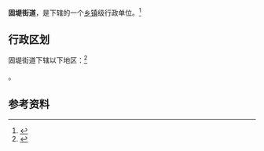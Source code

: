 {{中国乡级行政区|37/07/03/003/000}}

'''固堤街道'''，是{{PRC admin/fullname|37/07/03/003/000|3}}下辖的一个[[乡镇|乡镇]]级行政单位。<ref>{{PRC admin/ref sgc|{{PRC admin/parent|37/07/03/003/000}}}}</ref>

== 行政区划 ==

固堤街道下辖以下地区：<ref>{{PRC admin/ref sgc|37/07/03/003/000}}</ref>

{{PRC admin/children|37/07/03/003/000}}。

== 参考资料 ==

{{reflist}}

{{行政区划小作品}}
{{PRC admin/navcat|37/07/03/003/000}}